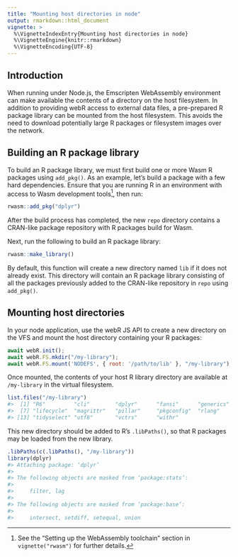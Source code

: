 ```yaml
---
title: "Mounting host directories in node"
output: rmarkdown::html_document
vignette: >
  %\VignetteIndexEntry{Mounting host directories in node}
  %\VignetteEngine{knitr::rmarkdown}
  %\VignetteEncoding{UTF-8}
---
```


## Introduction

When running under Node.js, the Emscripten WebAssembly environment can make available the contents of a directory on the host filesystem. In addition to providing webR access to external data files, a pre-prepared R package library can be mounted from the host filesystem. This avoids the need to download potentially large R packages or filesystem images over the network.

## Building an R package library

To build an R package library, we must first build one or more Wasm R packages using `add_pkg()`. As an example, let's build a package with a few hard dependencies. Ensure that you are running R in an environment with access to Wasm development tools^[See the "Setting up the WebAssembly toolchain" section in `vignette("rwasm")` for further details.], then run:

```r
rwasm::add_pkg("dplyr")
```

After the build process has completed, the new `repo` directory contains a CRAN-like package repository with R packages build for Wasm.

Next, run the following to build an R package library:

```r
rwasm::make_library()
```

By default, this function will create a new directory named `lib` if it does not already exist. This directory will contain an R package library consisting of all the packages previously added to the CRAN-like repository in `repo` using `add_pkg()`.

## Mounting host directories

In your node application, use the webR JS API to create a new directory on the VFS and mount the host directory containing your R packages:

```js
await webR.init();
await webR.FS.mkdir("/my-library");
await webR.FS.mount('NODEFS', { root: '/path/to/lib' }, "/my-library");
```

Once mounted, the contents of your host R library directory are available at `/my-library` in the virtual filesystem.

```r
list.files("/my-library")
#>  [1] "R6"         "cli"        "dplyr"      "fansi"      "generics"   "glue"
#>  [7] "lifecycle"  "magrittr"   "pillar"     "pkgconfig"  "rlang"      "tibble"
#> [13] "tidyselect" "utf8"       "vctrs"      "withr"
```

This new directory should be added to R's `.libPaths()`, so that R packages may be loaded from the new library.

```r
.libPaths(c(.libPaths(), "/my-library"))
library(dplyr)
#> Attaching package: ‘dplyr’
#>
#> The following objects are masked from ‘package:stats’:
#>
#>     filter, lag
#>
#> The following objects are masked from ‘package:base’:
#>
#>     intersect, setdiff, setequal, union
```
